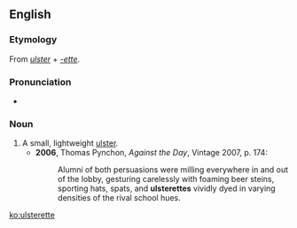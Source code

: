 ==English==

===Etymology===
From ''[[ulster]]'' + ''[[-ette]]''.

===Pronunciation===
* {{IPA|/ʌlstəˈɹɛt/}}

===Noun===
{{en-noun}}

# A small, lightweight [[ulster]].
#* '''2006''', Thomas Pynchon, ''Against the Day'', Vintage 2007, p. 174:
#*: Alumni of both persuasions were milling everywhere in and out of the lobby, gesturing carelessly with foaming beer steins, sporting hats, spats, and '''ulsterettes''' vividly dyed in varying densities of the rival school hues.

[[ko:ulsterette]]